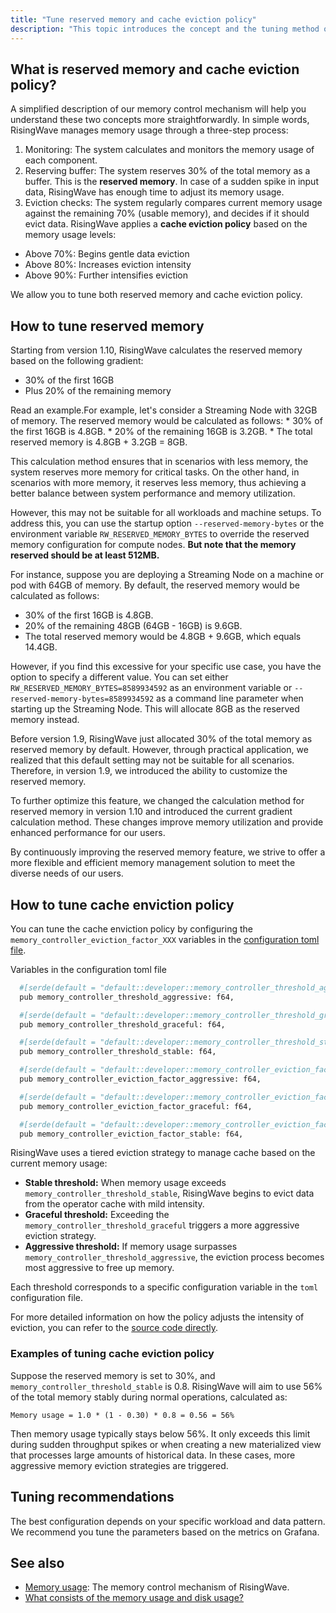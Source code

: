 ```yaml
---
title: "Tune reserved memory and cache eviction policy"
description: "This topic introduces the concept and the tuning method of reserved memory and cache eviction policy."
---
```


## What is reserved memory and cache eviction policy?

A simplified description of our memory control mechanism will help you understand these two concepts more straightforwardly. In simple words, RisingWave manages memory usage through a three-step process:

1. Monitoring: The system calculates and monitors the memory usage of each component.
2. Reserving buffer: The system reserves 30% of the total memory as a buffer. This is the **reserved memory**. In case of a sudden spike in input data, RisingWave has enough time to adjust its memory usage.
3. Eviction checks: The system regularly compares current memory usage against the remaining 70% (usable memory), and decides if it should evict data. RisingWave applies a **cache eviction policy** based on the memory usage levels:
* Above 70%: Begins gentle data eviction
* Above 80%: Increases eviction intensity
* Above 90%: Further intensifies eviction

We allow you to tune both reserved memory and cache eviction policy.

## How to tune reserved memory

Starting from version 1.10, RisingWave calculates the reserved memory based on the following gradient:

* 30% of the first 16GB
* Plus 20% of the remaining memory

<Accordion title="Details">
Read an example.For example, let's consider a Streaming Node with 32GB of memory. The reserved memory would be calculated as follows:
* 30% of the first 16GB is 4.8GB.
* 20% of the remaining 16GB is 3.2GB.
* The total reserved memory is 4.8GB + 3.2GB = 8GB.
</Accordion>

This calculation method ensures that in scenarios with less memory, the system reserves more memory for critical tasks. On the other hand, in scenarios with more memory, it reserves less memory, thus achieving a better balance between system performance and memory utilization.

However, this may not be suitable for all workloads and machine setups. To address this, you can use the startup option `--reserved-memory-bytes` or the environment variable `RW_RESERVED_MEMORY_BYTES` to override the reserved memory configuration for compute nodes. **But note that the memory reserved should be at least 512MB.**

For instance, suppose you are deploying a Streaming Node on a machine or pod with 64GB of memory. By default, the reserved memory would be calculated as follows:

* 30% of the first 16GB is 4.8GB.
* 20% of the remaining 48GB (64GB - 16GB) is 9.6GB.
* The total reserved memory would be 4.8GB + 9.6GB, which equals 14.4GB.

However, if you find this excessive for your specific use case, you have the option to specify a different value. You can set either `RW_RESERVED_MEMORY_BYTES=8589934592` as an environment variable or `--reserved-memory-bytes=8589934592` as a command line parameter when starting up the Streaming Node. This will allocate 8GB as the reserved memory instead.

<Accordion title="Reserved memory setting before 1.10">
Before version 1.9, RisingWave just allocated 30% of the total memory as reserved memory by default. However, through practical application, we realized that this default setting may not be suitable for all scenarios. Therefore, in version 1.9, we introduced the ability to customize the reserved memory.

To further optimize this feature, we changed the calculation method for reserved memory in version 1.10 and introduced the current gradient calculation method. These changes improve memory utilization and provide enhanced performance for our users.

By continuously improving the reserved memory feature, we strive to offer a more flexible and efficient memory management solution to meet the diverse needs of our users.
</Accordion>

## How to tune cache enviction policy

You can tune the cache enviction policy by configuring the `memory_controller_eviction_factor_XXX` variables in the [configuration toml file](https://github.com/risingwavelabs/risingwave/tree/main/src/config).

Variables in the configuration toml file

```bash
  #[serde(default = "default::developer::memory_controller_threshold_aggressive")]
  pub memory_controller_threshold_aggressive: f64,

  #[serde(default = "default::developer::memory_controller_threshold_graceful")]
  pub memory_controller_threshold_graceful: f64,

  #[serde(default = "default::developer::memory_controller_threshold_stable")]
  pub memory_controller_threshold_stable: f64,

  #[serde(default = "default::developer::memory_controller_eviction_factor_aggressive")]
  pub memory_controller_eviction_factor_aggressive: f64,

  #[serde(default = "default::developer::memory_controller_eviction_factor_graceful")]
  pub memory_controller_eviction_factor_graceful: f64,

  #[serde(default = "default::developer::memory_controller_eviction_factor_stable")]
  pub memory_controller_eviction_factor_stable: f64,
```

RisingWave uses a tiered eviction strategy to manage cache based on the current memory usage:

* **Stable threshold:** When memory usage exceeds `memory_controller_threshold_stable`, RisingWave begins to evict data from the operator cache with mild intensity.
* **Graceful threshold:** Exceeding the `memory_controller_threshold_graceful` triggers a more aggressive eviction strategy.
* **Aggressive threshold:** If memory usage surpasses `memory_controller_threshold_aggressive`, the eviction process becomes most aggressive to free up memory.

Each threshold corresponds to a specific configuration variable in the `toml` configuration file.

For more detailed information on how the policy adjusts the intensity of eviction, you can refer to the [source code directly](https://github.com/risingwavelabs/risingwave/blob/main/src/compute/src/memory/controller.rs).

### Examples of tuning cache eviction policy

Suppose the reserved memory is set to 30%, and `memory_controller_threshold_stable` is 0.8\. RisingWave will aim to use 56% of the total memory stably during normal operations, calculated as:

```bsh
Memory usage = 1.0 * (1 - 0.30) * 0.8 = 0.56 = 56%
```

Then memory usage typically stays below 56%. It only exceeds this limit during sudden throughput spikes or when creating a new materialized view that processes large amounts of historical data. In these cases, more aggressive memory eviction strategies are triggered.

## Tuning recommendations

The best configuration depends on your specific workload and data pattern. We recommend you tune the parameters based on the metrics on Grafana.

## See also

* [Memory usage](/performance/metrics#memory-usage): The memory control mechanism of RisingWave.
* [What consists of the memory usage and disk usage?](/faq/faq-using-risingwave#what-consists-of-the-memory-usage-and-disk-usage)

